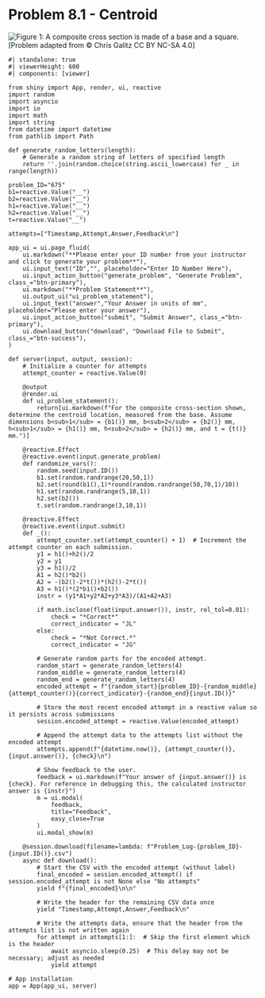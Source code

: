 # Problem 8.1 - Centroid {.unnumbered}

![Figure 1: A composite cross section is made of a base and a square.](images/675.png){fig-alt="A composite cross section has a base of height h1 and a hollow square of height h2. The base is of length 2b1+b2 and the hollow square has a thickness of 4 mm."} \[Problem adapted from © Chris Galitz CC BY NC-SA 4.0\]

```shinylive-python
#| standalone: true
#| viewerHeight: 600
#| components: [viewer]

from shiny import App, render, ui, reactive
import random
import asyncio
import io
import math
import string
from datetime import datetime
from pathlib import Path

def generate_random_letters(length):
    # Generate a random string of letters of specified length
    return ''.join(random.choice(string.ascii_lowercase) for _ in range(length))  

problem_ID="675"
b1=reactive.Value("__")
b2=reactive.Value("__")
h1=reactive.Value("__")
h2=reactive.Value("__")
t=reactive.Value("__")
  
attempts=["Timestamp,Attempt,Answer,Feedback\n"]

app_ui = ui.page_fluid(
    ui.markdown("**Please enter your ID number from your instructor and click to generate your problem**"),
    ui.input_text("ID","", placeholder="Enter ID Number Here"),
    ui.input_action_button("generate_problem", "Generate Problem", class_="btn-primary"),
    ui.markdown("**Problem Statement**"),
    ui.output_ui("ui_problem_statement"),
    ui.input_text("answer","Your Answer in units of mm", placeholder="Please enter your answer"),
    ui.input_action_button("submit", "Submit Answer", class_="btn-primary"),
    ui.download_button("download", "Download File to Submit", class_="btn-success"),
)

def server(input, output, session):
    # Initialize a counter for attempts
    attempt_counter = reactive.Value(0)

    @output
    @render.ui
    def ui_problem_statement():
        return[ui.markdown(f"For the composite cross-section shown, determine the centroid location, measured from the base. Assume dimensions b<sub>1</sub> = {b1()} mm, b<sub>2</sub> = {b2()} mm, h<sub>1</sub> = {h1()} mm, h<sub>2</sub> = {h2()} mm, and t = {t()} mm.")]
    
    @reactive.Effect
    @reactive.event(input.generate_problem)
    def randomize_vars():
        random.seed(input.ID())
        b1.set(random.randrange(20,50,1))
        b2.set(round(b1(),1)*round(random.randrange(50,70,1)/10))
        h1.set(random.randrange(5,10,1))
        h2.set(b2())
        t.set(random.randrange(3,10,1))
        
    @reactive.Effect
    @reactive.event(input.submit)
    def _():
        attempt_counter.set(attempt_counter() + 1)  # Increment the attempt counter on each submission.
        y1 = h1()+h2()/2
        y2 = y1
        y3 = h1()/2
        A1 = h2()*b2()
        A2 = -(b2()-2*t())*(h2()-2*t())
        A3 = h1()*(2*b1()+b2())
        instr = (y1*A1+y2*A2+y3*A3)/(A1+A2+A3)

        if math.isclose(float(input.answer()), instr, rel_tol=0.01):
            check = "*Correct*"
            correct_indicator = "JL"
        else:
            check = "*Not Correct.*"
            correct_indicator = "JG"

        # Generate random parts for the encoded attempt.
        random_start = generate_random_letters(4)
        random_middle = generate_random_letters(4)
        random_end = generate_random_letters(4)
        encoded_attempt = f"{random_start}{problem_ID}-{random_middle}{attempt_counter()}{correct_indicator}-{random_end}{input.ID()}"

        # Store the most recent encoded attempt in a reactive value so it persists across submissions
        session.encoded_attempt = reactive.Value(encoded_attempt)

        # Append the attempt data to the attempts list without the encoded attempt
        attempts.append(f"{datetime.now()}, {attempt_counter()}, {input.answer()}, {check}\n")

        # Show feedback to the user.
        feedback = ui.markdown(f"Your answer of {input.answer()} is {check}. For reference in debugging this, the calculated instructor answer is {instr}")
        m = ui.modal(
            feedback,
            title="Feedback",
            easy_close=True
        )
        ui.modal_show(m)

    @session.download(filename=lambda: f"Problem_Log-{problem_ID}-{input.ID()}.csv")
    async def download():
        # Start the CSV with the encoded attempt (without label)
        final_encoded = session.encoded_attempt() if session.encoded_attempt is not None else "No attempts"
        yield f"{final_encoded}\n\n"
        
        # Write the header for the remaining CSV data once
        yield "Timestamp,Attempt,Answer,Feedback\n"
        
        # Write the attempts data, ensure that the header from the attempts list is not written again
        for attempt in attempts[1:]:  # Skip the first element which is the header
            await asyncio.sleep(0.25)  # This delay may not be necessary; adjust as needed
            yield attempt

# App installation
app = App(app_ui, server)
```
